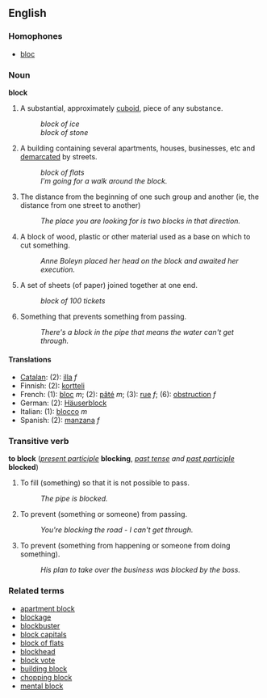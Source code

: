 ==English==
===Homophones===
*[[bloc]]

===Noun===
'''block'''

#A substantial, approximately [[cuboid]], piece of any substance.
#:''block of ice''
#:''block of stone''
#A building containing several apartments, houses, businesses, etc and [[demarcate]]d by streets.
#:''block of flats''
#:''I'm going for a walk around the block.''
#The distance from the beginning of one such group and another (ie, the distance from one street to another)
#:''The place you are looking for is two blocks in that direction.''
#A block of wood, plastic or other material used as a base on which to cut something.
#:''Anne Boleyn placed her head on the block and awaited her execution.''
#A set of sheets (of paper) joined together at one end.
#:''block of 100 tickets''
#Something that prevents something from passing.
#:''There's a block in the pipe that means the water can't get through.''

====Translations====
*[[Catalan]]: (2): [[illa]] ''f''
*Finnish: (2): [[kortteli]]
*French: (1): [[bloc#French|bloc]] ''m''; (2): [[pâté]] ''m''; (3): [[rue]] ''f''; (6): [[obstruction]] ''f''
*German: (2): [[Häuserblock]]
*Italian: (1): [[blocco]] ''m''
*Spanish: (2): [[manzana]] ''f''

===Transitive verb===
'''to block''' (''[[present participle]]'' '''blocking''', ''[[past tense]] and [[past participle]]'' '''blocked''')
#To fill (something) so that it is not possible to pass.
#:''The pipe is blocked.''
#To prevent (something or someone) from passing.
#:''You're blocking the road - I can't get through.''
#To prevent (something from happening or someone from doing something).
#:''His plan to take over the business was blocked by the boss.''

===Related terms===
*[[apartment block]]
*[[blockage]]
*[[blockbuster]]
*[[block capitals]]
*[[block of flats]]
*[[blockhead]]
*[[block vote]]
*[[building block]]
*[[chopping block]]
*[[mental block]]